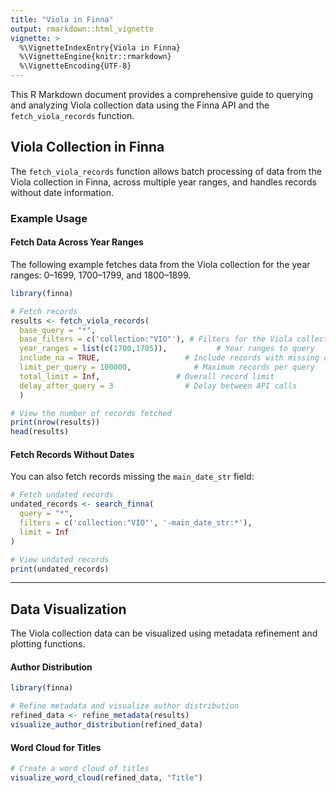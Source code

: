```yaml
---
title: "Viola in Finna"
output: rmarkdown::html_vignette
vignette: >
  %\VignetteIndexEntry{Viola in Finna}
  %\VignetteEngine{knitr::rmarkdown}
  %\VignetteEncoding{UTF-8}
---
```

This R Markdown document provides a comprehensive guide to querying and analyzing Viola collection data using the Finna API and the `fetch_viola_records` function.

## Viola Collection in Finna

The `fetch_viola_records` function allows batch processing of data from the Viola collection in Finna, across multiple year ranges, and handles records without date information.

### Example Usage

#### Fetch Data Across Year Ranges

The following example fetches data from the Viola collection for the year ranges: 0–1699, 1700–1799, and 1800–1899. 

```r
library(finna)

# Fetch records
results <- fetch_viola_records(
  base_query = "*",
  base_filters = c('collection:"VIO"'), # Filters for the Viola collection
  year_ranges = list(c(1700,1705)),           # Year ranges to query
  include_na = TRUE,                   # Include records with missing dates
  limit_per_query = 100000,              # Maximum records per query
  total_limit = Inf,                 # Overall record limit
  delay_after_query = 3                # Delay between API calls
  )

# View the number of records fetched
print(nrow(results))
head(results)
```

#### Fetch Records Without Dates

You can also fetch records missing the `main_date_str` field:

```r
# Fetch undated records
undated_records <- search_finna(
  query = "*",
  filters = c('collection:"VIO"', '-main_date_str:*'),
  limit = Inf
)

# View undated records
print(undated_records)
```

---

## Data Visualization

The Viola collection data can be visualized using metadata refinement and plotting functions.

#### Author Distribution

```r
library(finna)

# Refine metadata and visualize author distribution
refined_data <- refine_metadata(results)
visualize_author_distribution(refined_data)
```

#### Word Cloud for Titles

```r
# Create a word cloud of titles
visualize_word_cloud(refined_data, "Title")
```




